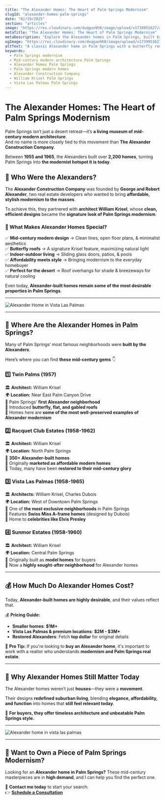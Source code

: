 ```yaml
---
title: "The Alexander Homes: The Heart of Palm Springs Modernism"
slugId: "alexander-homes-palm-springs"
date: "02/19/2025"
section: "articles"
image: "https://res.cloudinary.com/duqgao9h8/image/upload/v1739951627/alexander-vista-2.jpg"
metaTitle: "The Alexander Homes: The Heart of Palm Springs Modernism"
metaDescription: "Explore the Alexander homes in Palm Springs, built by the Alexander Construction Company. Learn about their history, design, and where to find them today."
ogImage: "https://res.cloudinary.com/duqgao9h8/image/upload/v1739951627/alexander-vista-2.jpg"
altText: "A classic Alexander home in Palm Springs with a butterfly roof and desert landscaping"
keywords:
  - Palm Springs modernism
  - Mid-century modern architecture Palm Springs
  - Alexander homes Palm Springs
  - Palm Springs modern homes
  - Alexander Construction Company
  - William Krisel Palm Springs
  - Vista Las Palmas Palm Springs
---
```


# The Alexander Homes: The Heart of Palm Springs Modernism

Palm Springs isn’t just a desert retreat—it’s **a living museum of mid-century modern architecture**.  
And no name is more closely tied to this movement than **The Alexander Construction Company**.  

Between **1955 and 1965**, the Alexanders built over **2,200 homes**, turning Palm Springs into **the modernist hotspot it is today**.

## **🏡 Who Were the Alexanders?**
The **Alexander Construction Company** was founded by **George and Robert Alexander**, two real estate developers who wanted to bring **affordable, stylish modernism to the masses**.  

To achieve this, they partnered with **architect William Krisel**, whose **clean, efficient designs** became the **signature look of Palm Springs modernism**.

### **🔹 What Makes Alexander Homes Special?**
✅ **Mid-century modern design** → Clean lines, open floor plans, & minimalist aesthetics  
✅ **Butterfly roofs** → A signature Krisel feature, maximizing natural light  
✅ **Indoor-outdoor living** → Sliding glass doors, patios, & pools  
✅ **Affordability meets style** → Bringing modernism to the everyday homebuyer  
✅ **Perfect for the desert** → Roof overhangs for shade & breezeways for natural cooling  

Even today, **Alexander-built homes remain some of the most desirable properties in Palm Springs**.

---

![Alexander Home in Vista Las Palmas](https://res.cloudinary.com/duqgao9h8/image/upload/v1739951627/alexander-vista-2.jpg)

---

## **🌴 Where Are the Alexander Homes in Palm Springs?**
Many of Palm Springs’ most famous neighborhoods were **built by the Alexanders**.  

Here’s where you can find **these mid-century gems** 👇

### **1️⃣ Twin Palms (1957)**
🏛 **Architect:** William Krisel  
🌍 **Location:** Near East Palm Canyon Drive  
🔹 Palm Springs’ **first Alexander neighborhood**  
🔹 Introduced **butterfly, flat, and gabled roofs**  
🔹 Homes here are **some of the most well-preserved examples of Alexander modernism**  

### **2️⃣ Racquet Club Estates (1958-1962)**
🏛 **Architect:** William Krisel  
🌍 **Location:** North Palm Springs  
🔹 **350+ Alexander-built homes**  
🔹 Originally **marketed as affordable modern homes**  
🔹 Today, many have been **restored to their mid-century glory**  

### **3️⃣ Vista Las Palmas (1958-1965)**
🏛 **Architects:** William Krisel, Charles Dubois  
🌍 **Location:** West of Downtown Palm Springs  
🔹 One of **the most exclusive neighborhoods** in Palm Springs  
🔹 Features **Swiss Miss A-frame homes** (designed by Dubois)  
🔹 Home to **celebrities like Elvis Presley**  

### **4️⃣ Sunmor Estates (1958-1960)**
🏛 **Architect:** William Krisel  
🌍 **Location:** Central Palm Springs  
🔹 Originally built as **model homes** for buyers  
🔹 Now a **highly sought-after neighborhood** for Alexander homes  

---

## **💰 How Much Do Alexander Homes Cost?**
Today, **Alexander-built homes are highly desirable**, and their values reflect that.  

💰 **Pricing Guide:**  
- **Smaller homes**: **$1M+**  
- **Vista Las Palmas & premium locations**: **$2M - $3M+**  
- **Restored Alexanders**: Fetch **top dollar** for original details  

🚨 **Pro Tip:** If you're looking to **buy an Alexander home**, it's important to work with a realtor who understands **modernism and Palm Springs real estate**.

---

## **🌟 Why Alexander Homes Still Matter Today**
The Alexander homes weren’t just **houses**—they were a **movement**.  

Their designs **redefined suburban living**, blending **elegance, affordability, and function** into homes that **still feel relevant today**.  

🏡 **For buyers, they offer timeless architecture and unbeatable Palm Springs style.**  

---

![Alexander home in vista las palmas](https://res.cloudinary.com/duqgao9h8/image/upload/v1739951627/alexander-vista-1.jpg)

---

## **📢 Want to Own a Piece of Palm Springs Modernism?**
Looking for an **Alexander home in Palm Springs?** These mid-century masterpieces are in **high demand**, and I can help you find the perfect one.

📩 **Contact me today** to start your search:  
👉 **[Schedule a Consultation](https://jpsrealtor.com/book-appointment)**  

